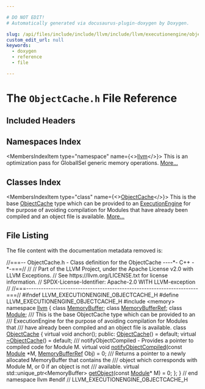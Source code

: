 ```yaml
---

# DO NOT EDIT!
# Automatically generated via docusaurus-plugin-doxygen by Doxygen.

slug: /api/files/include/include/llvm/include/llvm/executionengine/objectcache-h
custom_edit_url: null
keywords:
  - doxygen
  - reference
  - file

---
```





# The `ObjectCache.h` File Reference

<DoxygenPage pluginConfig={pluginConfig}>



## Included Headers

<IncludesList>
<IncludesListItem
  filePath="memory"
  permalink=""
  isLocal="false" />
</IncludesList>

## Namespaces Index

<MembersIndex>

<MembersIndexItem
  type="namespace"
  name={<><a href="/docs/api/namespaces/llvm">llvm</a></>}>
This is an optimization pass for GlobalISel generic memory operations. <a href="/docs/api/namespaces/llvm/#details">More...</a>
</MembersIndexItem>

</MembersIndex>

## Classes Index

<MembersIndex>

<MembersIndexItem
  type="class"
  name={<><a href="/docs/api/classes/llvm/objectcache">ObjectCache</a></>}>
This is the base <a href="/docs/api/classes/llvm/objectcache">ObjectCache</a> type which can be provided to an <a href="/docs/api/classes/llvm/executionengine">ExecutionEngine</a> for the purpose of avoiding compilation for Modules that have already been compiled and an object file is available. <a href="/docs/api/classes/llvm/objectcache/#details">More...</a>
</MembersIndexItem>

</MembersIndex>


## File Listing

The file content with the documentation metadata removed is:

<ProgramListing>

<Link id="l00001" /><CodeLine lineNumber="1"><span class="doxyHighlightComment">//===-- ObjectCache.h - Class definition for the ObjectCache ----&#42;- C++ -&#42;-===//</span></CodeLine>
<Link id="l00002" /><CodeLine lineNumber="2"><span class="doxyHighlightComment">//</span></CodeLine>
<Link id="l00003" /><CodeLine lineNumber="3"><span class="doxyHighlightComment">// Part of the LLVM Project, under the Apache License v2.0 with LLVM Exceptions.</span></CodeLine>
<Link id="l00004" /><CodeLine lineNumber="4"><span class="doxyHighlightComment">// See https://llvm.org/LICENSE.txt for license information.</span></CodeLine>
<Link id="l00005" /><CodeLine lineNumber="5"><span class="doxyHighlightComment">// SPDX-License-Identifier: Apache-2.0 WITH LLVM-exception</span></CodeLine>
<Link id="l00006" /><CodeLine lineNumber="6"><span class="doxyHighlightComment">//</span></CodeLine>
<Link id="l00007" /><CodeLine lineNumber="7"><span class="doxyHighlightComment">//===----------------------------------------------------------------------===//</span></CodeLine>
<Link id="l00008" /><CodeLine lineNumber="8"></CodeLine>
<Link id="l00009" /><CodeLine lineNumber="9"><span class="doxyHighlightPreprocessor">#ifndef LLVM&#95;EXECUTIONENGINE&#95;OBJECTCACHE&#95;H</span></CodeLine>
<Link id="l00010" /><CodeLine lineNumber="10"><span class="doxyHighlightPreprocessor">#define LLVM&#95;EXECUTIONENGINE&#95;OBJECTCACHE&#95;H</span></CodeLine>
<Link id="l00011" /><CodeLine lineNumber="11"></CodeLine>
<Link id="l00012" /><CodeLine lineNumber="12"><span class="doxyHighlightPreprocessor">#include &lt;memory&gt;</span></CodeLine>
<Link id="l00013" /><CodeLine lineNumber="13"></CodeLine>
<Link id="l00014" /><CodeLine lineNumber="14"><span class="doxyHighlightKeyword">namespace </span><span class="doxyHighlight"><a href="/docs/api/namespaces/llvm">llvm</a> &#123;</span></CodeLine>
<Link id="l00015" /><CodeLine lineNumber="15"></CodeLine>
<Link id="l00016" /><CodeLine lineNumber="16"><span class="doxyHighlightKeyword">class </span><span class="doxyHighlight"><a href="/docs/api/classes/llvm/memorybuffer">MemoryBuffer</a>;</span></CodeLine>
<Link id="l00017" /><CodeLine lineNumber="17"><span class="doxyHighlightKeyword">class </span><span class="doxyHighlight"><a href="/docs/api/classes/llvm/memorybufferref">MemoryBufferRef</a>;</span></CodeLine>
<Link id="l00018" /><CodeLine lineNumber="18"><span class="doxyHighlightKeyword">class </span><span class="doxyHighlight"><a href="/docs/api/classes/llvm/module">Module</a>;</span></CodeLine>
<Link id="l00019" /><CodeLine lineNumber="19"></CodeLine>
<Link id="l00020" /><CodeLine lineNumber="20"><span class="doxyHighlightComment">/// This is the base ObjectCache type which can be provided to an</span></CodeLine>
<Link id="l00021" /><CodeLine lineNumber="21"><span class="doxyHighlightComment">/// ExecutionEngine for the purpose of avoiding compilation for Modules that</span></CodeLine>
<Link id="l00022" /><CodeLine lineNumber="22"><span class="doxyHighlightComment">/// have already been compiled and an object file is available.</span></CodeLine>
<Link id="l00023" /><CodeLine lineNumber="23" lineLink="/docs/api/classes/llvm/objectcache"><span class="doxyHighlightKeyword">class </span><span class="doxyHighlight"><a href="/docs/api/classes/llvm/objectcache/#aeef9c2089c5dc586db8f5c5f78f03dd8">ObjectCache</a> &#123;</span></CodeLine>
<Link id="l00024" /><CodeLine lineNumber="24"><span class="doxyHighlight">  </span><span class="doxyHighlightKeyword">virtual</span><span class="doxyHighlight"> </span><span class="doxyHighlightKeywordType">void</span><span class="doxyHighlight"> anchor();</span></CodeLine>
<Link id="l00025" /><CodeLine lineNumber="25"></CodeLine>
<Link id="l00026" /><CodeLine lineNumber="26"><span class="doxyHighlightKeyword">public</span><span class="doxyHighlight">:</span></CodeLine>
<Link id="l00027" /><CodeLine lineNumber="27" lineLink="/docs/api/classes/llvm/objectcache/#aeef9c2089c5dc586db8f5c5f78f03dd8"><span class="doxyHighlight">  <a href="/docs/api/classes/llvm/objectcache/#aeef9c2089c5dc586db8f5c5f78f03dd8">ObjectCache</a>() = </span><span class="doxyHighlightKeywordFlow">default</span><span class="doxyHighlight">;</span></CodeLine>
<Link id="l00028" /><CodeLine lineNumber="28"></CodeLine>
<Link id="l00029" /><CodeLine lineNumber="29" lineLink="/docs/api/classes/llvm/objectcache/#a8b9a06b60f2df38272fdd91ceea888e0"><span class="doxyHighlight">  </span><span class="doxyHighlightKeyword">virtual</span><span class="doxyHighlight"> <a href="/docs/api/classes/llvm/objectcache/#a8b9a06b60f2df38272fdd91ceea888e0">~ObjectCache</a>() = </span><span class="doxyHighlightKeywordFlow">default</span><span class="doxyHighlight">;</span></CodeLine>
<Link id="l00030" /><CodeLine lineNumber="30"></CodeLine>
<Link id="l00031" /><CodeLine lineNumber="31"><span class="doxyHighlightComment">  /// notifyObjectCompiled - Provides a pointer to compiled code for Module M.</span></CodeLine>
<Link id="l00032" /><CodeLine lineNumber="32" lineLink="/docs/api/classes/llvm/objectcache/#a680b6deb0dd910145b640a947e18be2d"><span class="doxyHighlight">  </span><span class="doxyHighlightKeyword">virtual</span><span class="doxyHighlight"> </span><span class="doxyHighlightKeywordType">void</span><span class="doxyHighlight"> <a href="/docs/api/classes/llvm/objectcache/#a680b6deb0dd910145b640a947e18be2d">notifyObjectCompiled</a>(</span><span class="doxyHighlightKeyword">const</span><span class="doxyHighlight"> <a href="/docs/api/classes/llvm/module">Module</a> &#42;M, <a href="/docs/api/classes/llvm/memorybufferref">MemoryBufferRef</a> Obj) = 0;</span></CodeLine>
<Link id="l00033" /><CodeLine lineNumber="33"></CodeLine>
<Link id="l00034" /><CodeLine lineNumber="34"><span class="doxyHighlightComment">  /// Returns a pointer to a newly allocated MemoryBuffer that contains the</span></CodeLine>
<Link id="l00035" /><CodeLine lineNumber="35"><span class="doxyHighlightComment">  /// object which corresponds with Module M, or 0 if an object is not</span></CodeLine>
<Link id="l00036" /><CodeLine lineNumber="36"><span class="doxyHighlightComment">  /// available.</span></CodeLine>
<Link id="l00037" /><CodeLine lineNumber="37" lineLink="/docs/api/classes/llvm/objectcache/#a1b22ee117ce4d2a115ba34634461e1f1"><span class="doxyHighlight">  </span><span class="doxyHighlightKeyword">virtual</span><span class="doxyHighlight"> std::unique&#95;ptr&lt;MemoryBuffer&gt; <a href="/docs/api/classes/llvm/objectcache/#a1b22ee117ce4d2a115ba34634461e1f1">getObject</a>(</span><span class="doxyHighlightKeyword">const</span><span class="doxyHighlight"> <a href="/docs/api/classes/llvm/module">Module</a>&#42; M) = 0;</span></CodeLine>
<Link id="l00038" /><CodeLine lineNumber="38"><span class="doxyHighlight">&#125;;</span></CodeLine>
<Link id="l00039" /><CodeLine lineNumber="39"></CodeLine>
<Link id="l00040" /><CodeLine lineNumber="40"><span class="doxyHighlight">&#125; </span><span class="doxyHighlightComment">// end namespace llvm</span></CodeLine>
<Link id="l00041" /><CodeLine lineNumber="41"></CodeLine>
<Link id="l00042" /><CodeLine lineNumber="42"><span class="doxyHighlightPreprocessor">#endif </span><span class="doxyHighlightComment">// LLVM&#95;EXECUTIONENGINE&#95;OBJECTCACHE&#95;H</span></CodeLine>

</ProgramListing>


</DoxygenPage>
